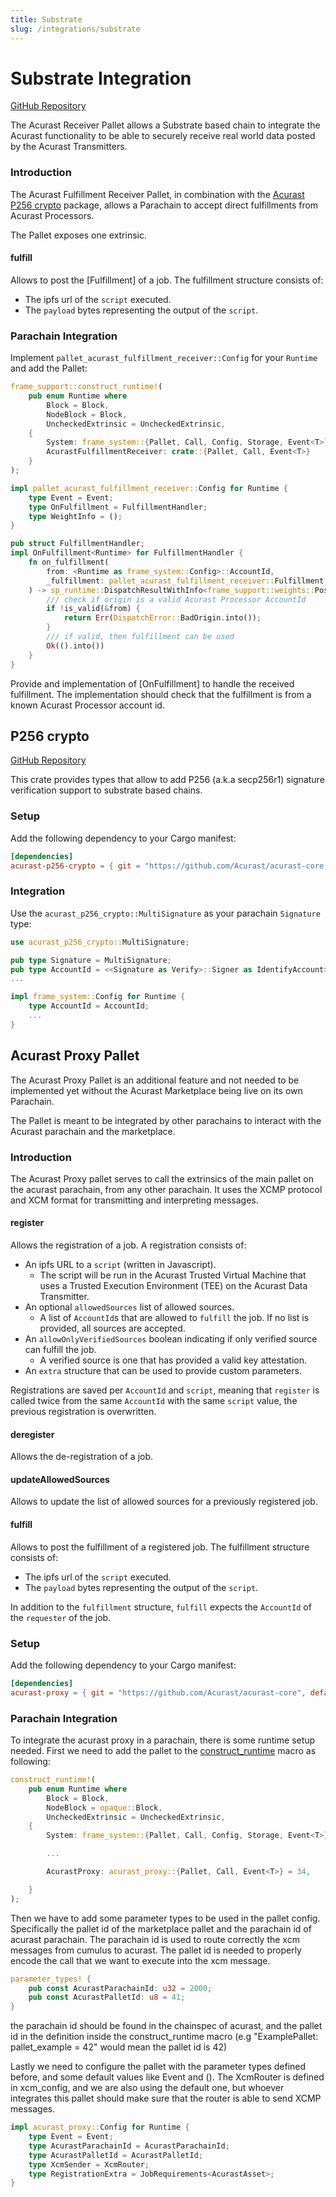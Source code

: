 ```yaml
---
title: Substrate
slug: /integrations/substrate
---
```


# Substrate Integration

[GitHub Repository](https://github.com/Acurast/acurast-core)

The Acurast Receiver Pallet allows a Substrate based chain to integrate the Acurast functionality to be able to securely receive real world data posted by the Acurast Transmitters.

### Introduction

The Acurast Fulfillment Receiver Pallet, in combination with the [Acurast P256 crypto](https://github.com/Acurast/acurast-core/tree/main/p256-crypto) package, allows a Parachain to accept direct fulfillments from Acurast Processors.

The Pallet exposes one extrinsic.

#### fulfill

Allows to post the [Fulfillment] of a job. The fulfillment structure consists of:

- The ipfs url of the `script` executed.
- The `payload` bytes representing the output of the `script`.

### Parachain Integration

Implement `pallet_acurast_fulfillment_receiver::Config` for your `Runtime` and add the Pallet:

```rust
frame_support::construct_runtime!(
    pub enum Runtime where
        Block = Block,
        NodeBlock = Block,
        UncheckedExtrinsic = UncheckedExtrinsic,
    {
        System: frame_system::{Pallet, Call, Config, Storage, Event<T>} = 0,
        AcurastFulfillmentReceiver: crate::{Pallet, Call, Event<T>}
    }
);

impl pallet_acurast_fulfillment_receiver::Config for Runtime {
    type Event = Event;
    type OnFulfillment = FulfillmentHandler;
    type WeightInfo = ();
}

pub struct FulfillmentHandler;
impl OnFulfillment<Runtime> for FulfillmentHandler {
    fn on_fulfillment(
        from: <Runtime as frame_system::Config>::AccountId,
        _fulfillment: pallet_acurast_fulfillment_receiver::Fulfillment,
    ) -> sp_runtime::DispatchResultWithInfo<frame_support::weights::PostDispatchInfo> {
        /// check if origin is a valid Acurast Processor AccountId
        if !is_valid(&from) {
            return Err(DispatchError::BadOrigin.into());
        }
        /// if valid, then fulfillment can be used
        Ok(().into())
    }
}
```

Provide and implementation of [OnFulfillment] to handle the received fulfillment. The implementation should check that the fulfillment is from a known Acurast Processor account id.

## P256 crypto

[GitHub Repository](https://github.com/Acurast/acurast-core/tree/main/p256-crypto)

This crate provides types that allow to add P256 (a.k.a secp256r1) signature verification support to substrate based chains.

### Setup

Add the following dependency to your Cargo manifest:

```toml
[dependencies]
acurast-p256-crypto = { git = "https://github.com/Acurast/acurast-core.git" }
```

### Integration

Use the `acurast_p256_crypto::MultiSignature` as your parachain `Signature` type:

```rust
use acurast_p256_crypto::MultiSignature;

pub type Signature = MultiSignature;
pub type AccountId = <<Signature as Verify>::Signer as IdentifyAccount>::AccountId;
...

impl frame_system::Config for Runtime {
	type AccountId = AccountId;
    ...
}
```

## Acurast Proxy Pallet

The Acurast Proxy Pallet is an additional feature and not needed to be implemented yet without the Acurast Marketplace being live on its own Parachain.

The Pallet is meant to be integrated by other parachains to interact with the Acurast parachain and the marketplace.

### Introduction

The Acurast Proxy pallet serves to call the extrinsics of the main pallet on the acurast parachain, from any other parachain.
It uses the XCMP protocol and XCM format for transmitting and interpreting messages.

#### register

Allows the registration of a job. A registration consists of:

- An ipfs URL to a `script` (written in Javascript).
  - The script will be run in the Acurast Trusted Virtual Machine that uses a Trusted Execution Environment (TEE) on the Acurast Data Transmitter.
- An optional `allowedSources` list of allowed sources.
  - A list of `AccountId`s that are allowed to `fulfill` the job. If no list is provided, all sources are accepted.
- An `allowOnlyVerifiedSources` boolean indicating if only verified source can fulfill the job.
  - A verified source is one that has provided a valid key attestation.
- An `extra` structure that can be used to provide custom parameters.

Registrations are saved per `AccountId` and `script`, meaning that `register` is called twice from the same `AccountId` with the same `script` value, the previous registration is overwritten.

#### deregister

Allows the de-registration of a job.

#### updateAllowedSources

Allows to update the list of allowed sources for a previously registered job.

#### fulfill

Allows to post the fulfillment of a registered job. The fulfillment structure consists of:

- The ipfs url of the `script` executed.
- The `payload` bytes representing the output of the `script`.

In addition to the `fulfillment` structure, `fulfill` expects the `AccountId` of the `requester` of the job.

### Setup

Add the following dependency to your Cargo manifest:

```toml
[dependencies]
acurast-proxy = { git = "https://github.com/Acurast/acurast-core", default-features = false, branch = "feat/proxy-pallet" }
```

### Parachain Integration

To integrate the acurast proxy in a parachain, there is some runtime setup needed. First we need to add the pallet to
the [construct_runtime](https:://example.com) macro as following:

```rust
construct_runtime!(
    pub enum Runtime where
        Block = Block,
        NodeBlock = opaque::Block,
        UncheckedExtrinsic = UncheckedExtrinsic,
    {
        System: frame_system::{Pallet, Call, Config, Storage, Event<T>} = 0,

        ...

        AcurastProxy: acurast_proxy::{Pallet, Call, Event<T>} = 34,

    }
);
```

Then we have to add some parameter types to be used in the pallet config. Specifically the pallet id of the marketplace
pallet and the parachain id of acurast parachain. The parachain id is used to route correctly the xcm messages from cumulus
to acurast. The pallet id is needed to properly encode the call that we want to execute into the xcm message.

```rust
parameter_types! {
	pub const AcurastParachainId: u32 = 2000;
	pub const AcurastPalletId: u8 = 41;
}
```

the parachain id should be found in the chainspec of acurast, and the pallet id in the definition inside the construct_runtime macro
(e.g "ExamplePallet: pallet_example = 42" would mean the pallet id is 42)

Lastly we need to configure the pallet with the parameter types defined before, and some default values like Event and ().
The XcmRouter is defined in xcm_config, and we are also using the default one, but whoever integrates this pallet should
make sure that the router is able to send XCMP messages.

```rust
impl acurast_proxy::Config for Runtime {
	type Event = Event;
	type AcurastParachainId = AcurastParachainId;
	type AcurastPalletId = AcurastPalletId;
	type XcmSender = XcmRouter;
	type RegistrationExtra = JobRequirements<AcurastAsset>;
}
```

